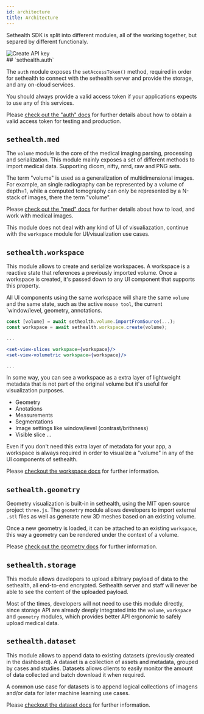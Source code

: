 ```yaml
---
id: architecture
title: Architecture
---
```



Sethealth SDK is split into different modules, all of the working together, but separed by different functionaly.
<div style={{textAlign:"center"}}>
    <img alt="Create API key" src={useBaseUrl('docs-img/modules-overview.svg')} />
</div>
## `sethealth.auth`

The `auth` module exposes the `setAccessToken()` method, required in order for sethealth to connect with the sethealth server and provide the storage, and any on-cloud services.

You should always provide a valid access token if your applications expects to use any of this services.

Please [check out the "auth" docs](../modules/auth) for further details about how to obtain a valid access token for testing and production.

## `sethealth.med`

The `volume` module is the core of the medical imaging parsing, processing and serialization. This module mainly exposes a set of different methods to import medical data. Supporting dicom, nifty, nrrd, raw and PNG sets.

The term "volume" is used as a generalization of multidimensional images. For example, an single radiography can be represented by a volume of depth=1, while a computed tomography can only be represented by a N-stack of images, there the term "volume".

Please [check out the "med" docs](../modules/med) for further details about how to load, and work with medical images.

This module does not deal with any kind of UI of visualiazation, continue with the `workspace` module for UI/visualization use cases.

## `sethealth.workspace`

This module allows to create and serialize workspaces. A workspace is a reactive state that references a previously imported volume. Once a workspace is created, it's passed down to any UI component that supports this property. 

All UI components using the same workspace will share the same `volume` and the same state, such as the active `mouse tool`, the current `window/level, geometry, annotations.

```jsx
const [volume] = await sethealth.volume.importFromSource(...);
const workspace = await sethealth.workspace.create(volume);

...

<set-view-slices workspace={workspace}/>
<set-view-volumetric workspace={workspace}/>

...
```

In some way, you can see a workspace as a extra layer of lightweight metadata that is not part of the original volume but it's useful for visualization purposes.

- Geometry
- Anotations
- Measurements
- Segmentations
- Image settings like window/level (contrast/brithness)
- Visible slice
...

Even if you don't need this extra layer of metadata for your app, a workspace is always required in order to visualize a "volume" in any of the UI components of sethealth.

Please [checkout the workspace docs](../modules/workspace) for further information.

## `sethealth.geometry`

Geometry visualization is built-in in sethealth, using the MIT open source project `three.js`. The `geometry` module allows developers to import external `.stl` files as well as generate new 3D meshes based on an existing volume.

Once a new geometry is loaded, it can be attached to an existing `workspace`, this way a geometry can be rendered under the context of a volume.

Please [check out the geometry docs](../modules/geometry) for further information.


## `sethealth.storage`

This module allows developers to upload albitrary payload of data to the sethealth, all end-to-end encrypted.
Sethealth server and staff will never be able to see the content of the uploaded payload.

Most of the times, developers will not need to use this module directly, since storage API are already deeply integrated into the `volume`, `workspace` and `geometry` modules, which provides better API ergonomic to safely upload medical data.


## `sethealth.dataset`

This module allows to append data to existing datasets (previously created in the dashboard).
A dataset is a collection of assets and metadata, grouped by cases and studies. Datasets allows clients to easily monitor the amount of data collected and batch download it when required.

A common use case for datasets is to append logical collections of imagens and/or data for later machine learning use cases.

Please [checkout the dataset docs](../modules/dataset) for further information.


